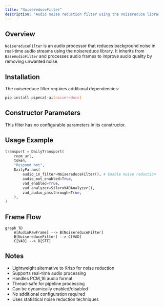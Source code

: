```yaml
---
title: "NoisereduceFilter"
description: "Audio noise reduction filter using the noisereduce library"
---
```


## Overview

`NoisereduceFilter` is an audio processor that reduces background noise in real-time audio streams using the noisereduce library. It inherits from `BaseAudioFilter` and processes audio frames to improve audio quality by removing unwanted noise.

## Installation

The noisereduce filter requires additional dependencies:

```bash
pip install pipecat-ai[noisereduce]
```

## Constructor Parameters

This filter has no configurable parameters in its constructor.

## Usage Example

```python
transport = DailyTransport(
    room_url,
    token,
    "Respond bot",
    DailyParams(
        audio_in_filter=NoisereduceFilter(), # Enable noise reduction
        audio_out_enabled=True,
        vad_enabled=True,
        vad_analyzer=SileroVADAnalyzer(),
        vad_audio_passthrough=True,
    ),
)
```

## Frame Flow

```mermaid
graph TD
    A[AudioRawFrame] --> B[NoisereduceFilter]
    B[NoisereduceFilter] --> C[VAD]
    C[VAD] --> D[STT]
```

## Notes

- Lightweight alternative to Krisp for noise reduction
- Supports real-time audio processing
- Handles PCM_16 audio format
- Thread-safe for pipeline processing
- Can be dynamically enabled/disabled
- No additional configuration required
- Uses statistical noise reduction techniques
